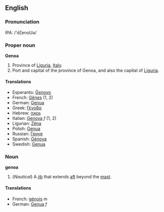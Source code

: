 ==English==

===Pronunciation===
IPA: /'dζenoUə/

===Proper noun===
'''Genoa'''

#Province of [[Liguria]], [[Italy]].
#Port and capital of the province of Genoa, and also the capital of [[Liguria]].

====Translations====

*Esperanto: [[Ĝenovo]]
*French: [[Gênes]] (1, 2)
*German: [[Genua]]
*Greek: [[Γένοβα]]
*Hebrew: [[גנואה]]
*Italian: [[Genova]] ''f'' (1, 2)
*Ligurian: [[Zêna]]
*Polish: [[Genua]]
*Russian: [[Генуя]]
*Spanish: [[Génova]]
*Swedish: [[Genua]]

===Noun===
'''genoa'''

#(''Nautical'') A [[jib]] that extends [[aft]] beyond the [[mast]].

====Translations====

*French: [[génois]] ''m''
*German: [[Genua]] ''f''